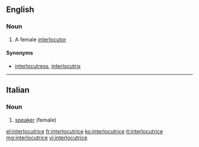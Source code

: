==English==

===Noun===
{{en-noun}}

# A female [[interlocutor]]

====Synonyms====
* [[interlocutress]], [[interlocutrix]] 

----
==Italian==

===Noun===
{{it-noun|f|m=interlocutore}}

# [[speaker]] (female)

[[el:interlocutrice]]
[[fr:interlocutrice]]
[[ko:interlocutrice]]
[[it:interlocutrice]]
[[mg:interlocutrice]]
[[vi:interlocutrice]]